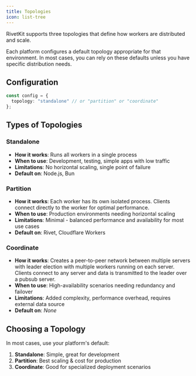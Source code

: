 ```yaml
---
title: Topologies
icon: list-tree
---
```


RivetKit supports three topologies that define how workers are distributed and scale.

<Warning>
	Each platform configures a default topology appropriate for that environment. In most cases, you can rely on these defaults unless you have specific distribution needs.
</Warning>

## Configuration

```typescript
const config = {
  topology: "standalone" // or "partition" or "coordinate"
};
```

## Types of Topologies

### Standalone

- **How it works**: Runs all workers in a single process
- **When to use**: Development, testing, simple apps with low traffic
- **Limitations**: No horizontal scaling, single point of failure
- **Default on**: Node.js, Bun

### Partition

- **How it works**: Each worker has its own isolated process. Clients connect directly to the worker for optimal performance.
- **When to use**: Production environments needing horizontal scaling
- **Limitations**: Minimal - balanced performance and availability for most use cases
- **Default on**: Rivet, Cloudflare Workers

### Coordinate

- **How it works**: Creates a peer-to-peer network between multiple servers with leader election with multiple workers running on each server. Clients connect to any server and data is transmitted to the leader over a pubsub server.
- **When to use**: High-availability scenarios needing redundancy and failover
- **Limitations**: Added complexity, performance overhead, requires external data source
- **Default on**: _None_

## Choosing a Topology

In most cases, use your platform's default:

1. **Standalone**: Simple, great for development
2. **Partition**: Best scaling & cost for production
3. **Coordinate**: Good for specialized deployment scenarios

